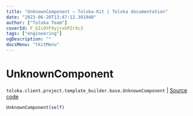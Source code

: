```yaml
---
title: "UnknownComponent — Toloka-Kit | Toloka documentation"
date: "2023-06-20T13:47:12.301940"
author: ["Toloka Team"]
coverId: F_bIcOYF9yjrxkPZrXc3
tags: ["engineering"]
ogDescription: ""
docsMenu: "tkitMenu"
---
```


# UnknownComponent

`toloka.client.project.template_builder.base.UnknownComponent` | [Source code](https://github.com/Toloka/toloka-kit/blob/v1.2.0/src/client/project/template_builder/base.py#L187)

```python
UnknownComponent(self)
```